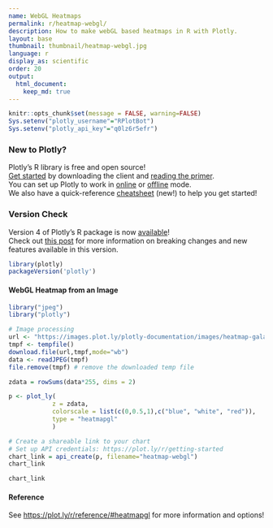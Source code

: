 ```yaml
---
name: WebGL Heatmaps
permalink: r/heatmap-webgl/
description: How to make webGL based heatmaps in R with Plotly.
layout: base
thumbnail: thumbnail/heatmap-webgl.jpg
language: r
display_as: scientific
order: 20
output:
  html_document:
    keep_md: true
---
```


```r
knitr::opts_chunk$set(message = FALSE, warning=FALSE)
Sys.setenv("plotly_username"="RPlotBot")
Sys.setenv("plotly_api_key"="q0lz6r5efr")
```

### New to Plotly?

Plotly's R library is free and open source!<br>
[Get started](https://plot.ly/r/getting-started/) by downloading the client and [reading the primer](https://plot.ly/r/getting-started/).<br>
You can set up Plotly to work in [online](https://plot.ly/r/getting-started/#hosting-graphs-in-your-online-plotly-account) or [offline](https://plot.ly/r/offline/) mode.<br>
We also have a quick-reference [cheatsheet](https://images.plot.ly/plotly-documentation/images/r_cheat_sheet.pdf) (new!) to help you get started!

### Version Check

Version 4 of Plotly's R package is now [available](https://plot.ly/r/getting-started/#installation)!<br>
Check out [this post](http://moderndata.plot.ly/upgrading-to-plotly-4-0-and-above/) for more information on breaking changes and new features available in this version.

```r
library(plotly)
packageVersion('plotly')
```

#### WebGL Heatmap from an Image

```r
library("jpeg")
library("plotly")

# Image processing
url <- "https://images.plot.ly/plotly-documentation/images/heatmap-galaxy.jpg"
tmpf <- tempfile()
download.file(url,tmpf,mode="wb")
data <- readJPEG(tmpf)
file.remove(tmpf) # remove the downloaded temp file

zdata = rowSums(data*255, dims = 2)

p <- plot_ly(
            z = zdata,
            colorscale = list(c(0,0.5,1),c("blue", "white", "red")),
            type = "heatmapgl"
            )

# Create a shareable link to your chart
# Set up API credentials: https://plot.ly/r/getting-started
chart_link = api_create(p, filename="heatmap-webgl")
chart_link
```

``` r
chart_link
```

#### Reference

See [https://plot.ly/r/reference/#heatmapgl](https://plot.ly/r/reference/#heatmapgl) for more information and options!
